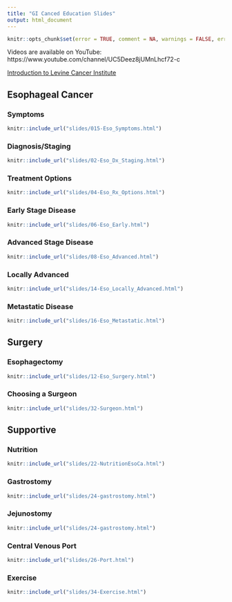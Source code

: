 ```yaml
---
title: "GI Canced Education Slides"
output: html_document
---
```


```r
knitr::opts_chunk$set(error = TRUE, comment = NA, warnings = FALSE, errors = FALSE, messages = FALSE, tidy = FALSE, echo = FALSE)
```

Videos are available on YouTube: https://www.youtube.com/channel/UC5Deez8jUMnLhcf72-c

[Introduction to Levine Cancer Institute](slides/01-intro_LCI.html)



## Esophageal Cancer {.tabset}

### Symptoms

```r
knitr::include_url("slides/015-Eso_Symptoms.html")
```

### Diagnosis/Staging

```r
knitr::include_url("slides/02-Eso_Dx_Staging.html")
```

### Treatment Options

```r
knitr::include_url("slides/04-Eso_Rx_Options.html")
```


### Early Stage Disease

```r
knitr::include_url("slides/06-Eso_Early.html")
```

### Advanced Stage Disease
```r
knitr::include_url("slides/08-Eso_Advanced.html")
```

### Locally Advanced
```r
knitr::include_url("slides/14-Eso_Locally_Advanced.html")
```


### Metastatic Disease
```r
knitr::include_url("slides/16-Eso_Metastatic.html")
```


## Surgery {.tabset}

### Esophagectomy

```r
knitr::include_url("slides/12-Eso_Surgery.html")
```

### Choosing a Surgeon
```r
knitr::include_url("slides/32-Surgeon.html")
```



## Supportive {.tabset}

### Nutrition

```r
knitr::include_url("slides/22-NutritionEsoCa.html")
```

### Gastrostomy

```r
knitr::include_url("slides/24-gastrostomy.html")
```


### Jejunostomy

```r
knitr::include_url("slides/24-gastrostomy.html")
```


### Central Venous Port

```r
knitr::include_url("slides/26-Port.html")
```


### Exercise

```r
knitr::include_url("slides/34-Exercise.html")
```
